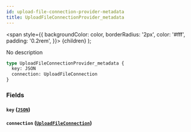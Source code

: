 ```yaml
---
id: upload-file-connection-provider-metadata
title: UploadFileConnectionProvider_metadata
---
```


<span
style={{
      backgroundColor: color,
      borderRadius: '2px',
      color: '#fff',
      padding: '0.2rem',
    }}>
{children}
</span>
);

No description

```graphql
type UploadFileConnectionProvider_metadata {
  key: JSON
  connection: UploadFileConnection
}
```

### Fields

#### `key` ([`JSON`](/v1/scalars/json))

#### `connection` ([`UploadFileConnection`](/v1/objects/upload-file-connection))
